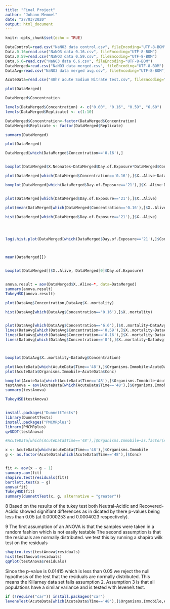 ```yaml
---
title: "Final Project"
author: "Johann Memmel"
date: "27/03/2020"
output: html_document
---
```


```r
knitr::opts_chunk$set(echo = TRUE)
```

```r
DataControl=read.csv("NaNO3 data control.csv", fileEncoding="UTF-8-BOM")
Data.0.16=read.csv("NaNO3 data 0.16.csv", fileEncoding="UTF-8-BOM")
Data.0.59=read.csv("NaNO3 data 0.59.csv", fileEncoding="UTF-8-BOM")
Data.6.6=read.csv("NaNO3 data 6.6.csv", fileEncoding="UTF-8-BOM")
DataMerged=read.csv("NaNO3 data merged.csv", fileEncoding="UTF-8-BOM")
DataAvg=read.csv("NaNO3 data merged avg.csv", fileEncoding="UTF-8-BOM")

AcuteData=read.csv("48hr acute Sodium Nitrate test.csv", fileEncoding="UTF-8-BOM")
```




```r
plot(DataMerged)

DataMerged$Concentration

levels(DataMerged$Concentration) <- c("0.00", "0.16", "0.59", "6.60")
levels(DataMerged$Replicate) <- c(1:10)

DataMerged$Concentration<-factor(DataMerged$Concentration)
DataMerged$Replicate <- factor(DataMerged$Replicate)

summary(DataMerged)

plot(DataMerged)

DataMerged[which(DataMerged$Concentration=='0.16'),]


boxplot(DataMerged$X.Neonates~DataMerged$Day.of.Exposure*DataMerged$Concentration)

plot(DataMerged[which(DataMerged$Concentration=='0.16'),]$X..Alive~DataMerged[which(DataMerged$Concentration=='0.16'),]$Day.of.Exposure)

boxplot(DataMerged[which(DataMerged$Day.of.Exposure=='21'),]$X..Alive~DataMerged[which(DataMerged$Day.of.Exposure=='21'),]$Concentration)


plot(DataMerged[which(DataMerged$Day.of.Exposure=='21'),]$X..Alive)

plot(mean(DataMerged[which(DataMerged$Concentration=='0.16'),]$X..Alive))

hist(DataMerged[which(DataMerged$Day.of.Exposure=='21'),]$X..Alive)




logi.hist.plot(DataMerged[which(DataMerged$Day.of.Exposure=='21'),]$Concentration, DataMerged[which(DataMerged$Day.of.Exposure=='21'),]$X..Alive, boxp=FALSE, type="hist",col="gray")



mean(DataMerged[])


boxplot(DataMerged[]$X..Alive, DataMerged[0]$Day.of.Exposure)


anova.result = aov(DataMerged$X..Alive~*, data=DataMerged)
summary(anova.result)
TukeyHSD(anova.result)

plot(DataAvg$Concentration,DataAvg$X..mortality)

hist(DataAvg[which(DataAvg$Concentration=='0.16'),]$X..mortality)


plot(DataAvg[which(DataAvg$Concentration=='6.6'),]$X..mortality~DataAvg[which(DataAvg$Concentration=='6.6'),]$Day.of.Exposure, col = 1, type="line", xlab= "Day", ylab = "% mortality")
lines(DataAvg[which(DataAvg$Concentration=='0.59'),]$X..mortality~DataAvg[which(DataAvg$Concentration=='0.59'),]$Day.of.Exposure, col = 2)
lines(DataAvg[which(DataAvg$Concentration=='0.16'),]$X..mortality~DataAvg[which(DataAvg$Concentration=='0.16'),]$Day.of.Exposure, col = 3)
lines(DataAvg[which(DataAvg$Concentration=='0'),]$X..mortality~DataAvg[which(DataAvg$Concentration=='0'),]$Day.of.Exposure, col = 4)



boxplot(DataAvg$X..mortality~DataAvg$Concentration)
```



```r
plot(AcuteData[which(AcuteData$Time=='48'),]$Organisms.Immobile~AcuteData[which(AcuteData$Time=='48'),]$Conc)
plot(AcuteData$Organisms.Immobile~AcuteData$Conc)

boxplot(AcuteData[which(AcuteData$Time=='48'),]$Organisms.Immobile~AcuteData[which(AcuteData$Time=='48'),]$Conc)
testAnova = aov(AcuteData[which(AcuteData$Time=='48'),]$Organisms.Immobile~as.factor(AcuteData[which(AcuteData$Time=='48'),]$Conc))
summary(testAnova)

```
```r
TukeyHSD(testAnova)


install.packages("DunnettTests")
library(DunnettTests)
install.packages("PMCMRplus")
library(PMCMRplus)
qvSDDT(testAnova)
```
```r
#AcuteData[which(AcuteData$Time=='48'),]$Organisms.Immobile~as.factor(AcuteData[which(AcuteData$Time=='48'),]$Conc)

x <- AcuteData[which(AcuteData$Time=='48'),]$Organisms.Immobile
g <- as.factor(AcuteData[which(AcuteData$Time=='48'),]$Conc)


fit <- aov(x ~ g - 1)
summary.aov(fit)
shapiro.test(residuals(fit))
bartlett.test(x ~ g)
anova(fit)
TukeyHSD(fit)
summary(dunnettTest(x, g, alternative = "greater"))

```
8
Based on the results of the tukey test both Neutral-Acidic and Recovered-Acidic showed signifiant differences as in dicated by there p-values being less than 0.05 (at 0.0000253 and 0.0004023 respectively).

9
The first assumption of an ANOVA is that the samples were taken in a random fashion which is not easily testable
The second assumption is that the residuals are normally distributed. we test this by running a shapiro wilk test on the residuals
```r
shapiro.test(testAnova$residuals)
hist(testAnova$residuals)
qqPlot(testAnova$residuals)
```
Since the p-value is 0.01415 which is less than 0.05 we reject the null hypothesis of the test that the residuals are normally distributed. This means the Killarney data set fails assumption 2.
Assumption 3 is that all populations have a similar variance and is tested with levene's test.
```r
if (!require("car")) install.packages("car")
leveneTest(AcuteData[which(AcuteData$Time=='48'),]$Organisms.Immobile,AcuteData[which(AcuteData$Time=='48'),]$Conc)
```








